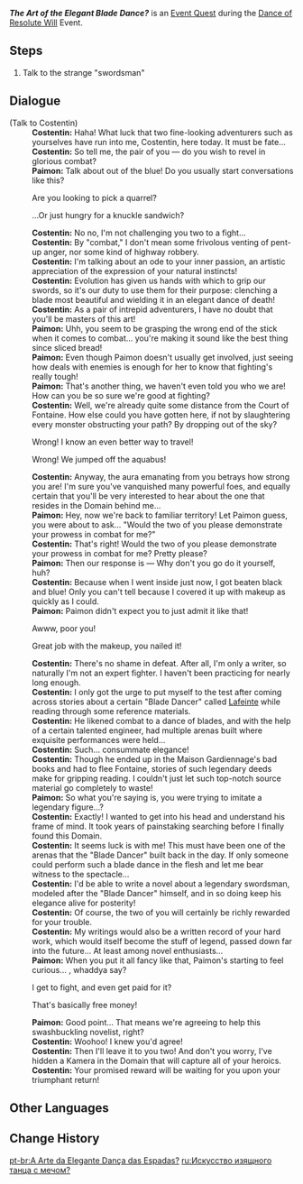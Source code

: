 {{Quest Infobox
|id            = 74677
|image         = Event Quest The Art of the Elegant Blade Dance.png
|type          = World
|event_name    = Dance of Resolute Will
|summary       = <!-- editor written summary. quest description goes to dialogue -->
|requirement   = 
|characters    = Costentin; Paimon; Traveler
|startLocation = [[West Slopes of Mont Automnequi]], [[Fontaine]]
|region        = Fontaine
|area          = Belleau Region
|subarea       = West Slopes of Mont Automnequi
|next          = Blade Dance's Unexpected End!
|rewards       = Primogem*20;Adventurer's Experience*2;Wanderer's Advice*4
|otherRewards  = 
* Unlocks the [[Dance of Resolute Will]] Event.
}}
'''''The Art of the Elegant Blade Dance?''''' is an [[Event Quest]] during the [[Dance of Resolute Will]] Event.

==Steps==
# Talk to the strange "swordsman"

==Dialogue==
{{Quest Description|In a nondescript corner of Belleau Region, you and Paimon discover the entrance to a Domain. A Blade Dancer in high spirits extends a special invitation to you...}}
{{Dialogue Start}}
;(Talk to Costentin)
:'''Costentin:''' Haha! What luck that two fine-looking adventurers such as yourselves have run into me, Costentin, here today. It must be fate...
:'''Costentin:''' So tell me, the pair of you &mdash; do you wish to revel in glorious combat?
:'''Paimon:''' Talk about out of the blue! Do you usually start conversations like this?
:{{DIcon}} Are you looking to pick a quarrel?
:{{DIcon}} ...Or just hungry for a knuckle sandwich?
:'''Costentin:''' No no, I'm not challenging you two to a fight...
:'''Costentin:''' By "combat," I don't mean some frivolous venting of pent-up anger, nor some kind of highway robbery.
:'''Costentin:''' I'm talking about an ode to your inner passion, an artistic appreciation of the expression of your natural instincts!
:'''Costentin:''' Evolution has given us hands with which to grip our swords, so it's our duty to use them for their purpose: clenching a blade most beautiful and wielding it in an elegant dance of death!
:'''Costentin:''' As a pair of intrepid adventurers, I have no doubt that you'll be masters of this art!
:'''Paimon:''' Uhh, you seem to be grasping the wrong end of the stick when it comes to combat... you're making it sound like the best thing since sliced bread!
:'''Paimon:''' Even though Paimon doesn't usually get involved, just seeing how {{Traveler}} deals with enemies is enough for her to know that fighting's really tough!
:'''Paimon:''' That's another thing, we haven't even told you who we are! How can you be so sure we're good at fighting?
:'''Costentin:''' Well, we're already quite some distance from the Court of Fontaine. How else could you have gotten here, if not by slaughtering every monster obstructing your path? By dropping out of the sky?
:{{DIcon}} Wrong! I know an even better way to travel!
:{{DIcon}} Wrong! We jumped off the aquabus!
:'''Costentin:''' Anyway, the aura emanating from you betrays how strong you are! I'm sure you've vanquished many powerful foes, and equally certain that you'll be very interested to hear about the one that resides in the Domain behind me...
:'''Paimon:''' Hey, now we're back to familiar territory! Let Paimon guess, you were about to ask... "Would the two of you please demonstrate your prowess in combat for me?"
:'''Costentin:''' That's right! Would the two of you please demonstrate your prowess in combat for me? Pretty please?
:'''Paimon:''' Then our response is &mdash; Why don't you go do it yourself, huh?
:'''Costentin:''' Because when I went inside just now, I got beaten black and blue! Only you can't tell because I covered it up with makeup as quickly as I could.
:'''Paimon:''' Paimon didn't expect you to just admit it like that!
:{{DIcon}} Awww, poor you!
:{{DIcon}} Great job with the makeup, you nailed it!
:'''Costentin:''' There's no shame in defeat. After all, I'm only a writer, so naturally I'm not an expert fighter. I haven't been practicing for nearly long enough.
:'''Costentin:''' I only got the urge to put myself to the test after coming across stories about a certain "Blade Dancer" called [[Lafeinte]] while reading through some reference materials.
:'''Costentin:''' He likened combat to a dance of blades, and with the help of a certain talented engineer, had multiple arenas built where exquisite performances were held...
:'''Costentin:''' Such... consummate elegance!
:'''Costentin:''' Though he ended up in the Maison Gardiennage's bad books and had to flee Fontaine, stories of such legendary deeds make for gripping reading. I couldn't just let such top-notch source material go completely to waste!
:'''Paimon:''' So what you're saying is, you were trying to imitate a legendary figure...?
:'''Costentin:''' Exactly! I wanted to get into his head and understand his frame of mind. It took years of painstaking searching before I finally found this Domain.
:'''Costentin:''' It seems luck is with me! This must have been one of the arenas that the "Blade Dancer" built back in the day. If only someone could perform such a blade dance in the flesh and let me bear witness to the spectacle...
:'''Costentin:''' I'd be able to write a novel about a legendary swordsman, modeled after the "Blade Dancer" himself, and in so doing keep his elegance alive for posterity!
:'''Costentin:''' Of course, the two of you will certainly be richly rewarded for your trouble.
:'''Costentin:''' My writings would also be a written record of your hard work, which would itself become the stuff of legend, passed down far into the future... At least among novel enthusiasts...
:'''Paimon:''' When you put it all fancy like that, Paimon's starting to feel curious... {{Traveler}}, whaddya say?
:{{DIcon}} I get to fight, and even get paid for it?
:{{DIcon}} That's basically free money!
:'''Paimon:''' Good point... That means we're agreeing to help this swashbuckling novelist, right?
:'''Costentin:''' Woohoo! I knew you'd agree!
:'''Costentin:''' Then I'll leave it to you two! And don't you worry, I've hidden a Kamera in the Domain that will capture all of your heroics.
:'''Costentin:''' Your promised reward will be waiting for you upon your triumphant return!
{{Dialogue End}}

==Other Languages==
{{Other Languages
|en      = The Art of the Elegant Blade Dance?
|zhs     = 优雅剑舞的艺术？
|zhs_rm  = Yōuyǎ Jiàn Wǔ de Yìshù?
|zht     = 優雅劍舞的藝術？
|zht_rm  = 
|zh_tl   = The Art of the Elegant Sword Dance?
|ja      = 優雅な剣舞の芸術…？
|ja_rm   = Yuuga-na Kenbu no Geijutsu...?
|ja_tl   = The Art of the Elegant Blade Dance...?
|ko      = 우아한 검무의 예술?
|ko_rm   = 
|ko_tl   = 
|es      = ¿El elegante arte de la danza de la espada?
|es_tl   = The Art of the Elegant Sword Dance?
|fr      = L'art de l'élégante danse des lames ?
|fr_tl   = The Art of the Elegant Blade Dance?
|ru      = Искусство изящного танца с мечом?
|ru_tl   = 
|th      = ศิลปะระบำดาบอันงดงาม?
|th_rm   = 
|th_tl   = 
|vi      = Nghệ Thuật Múa Kiếm Thanh Lịch?
|vi_tl   = 
|de      = Die Kunst des eleganten Klingentanzes?
|de_tl   = The Art of the Elegant Blade Dance?
|id      = Seni Tari Pedang yang Anggun?
|id_tl   = An Elegant Sword Art Dance?
|pt      = A Arte da Elegante Dança das Espadas?
|pt_tl   = 
|tr      = Zarif Kılıç Dansı Sanatı Mı?
|tr_tl   = 
|it      = L'arte dell'elegante Danza delle lame?
|it_tl   = 
}}

==Change History==
{{Change History|4.3}}

[[pt-br:A Arte da Elegante Dança das Espadas?]]
[[ru:Искусство изящного танца с мечом?]]